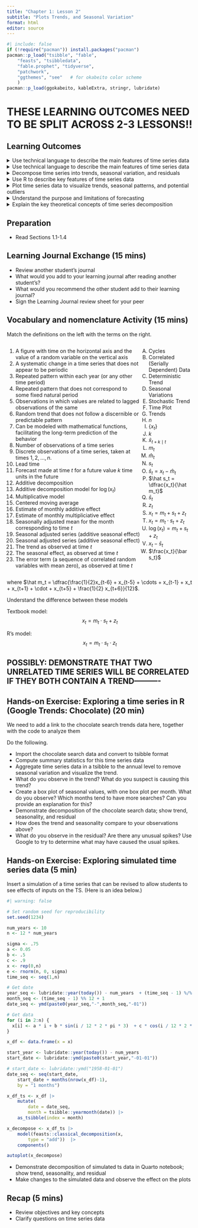 ```yaml
---
title: "Chapter 1: Lesson 2"
subtitle: "Plots Trends, and Seasonal Variation"
format: html
editor: source
---
```


```r
#| include: false
if (!require("pacman")) install.packages("pacman")
pacman::p_load("tsibble", "fable", 
    "feasts", "tsibbledata",
    "fable.prophet", "tidyverse",
    "patchwork",
    "ggthemes", "see"   # for okabeito color scheme
    )
pacman::p_load(ggokabeito, kableExtra, stringr, lubridate)
```

# THESE LEARNING OUTCOMES NEED TO BE SPLIT ACROSS 2-3 LESSONS!!
## Learning Outcomes

<details>
<summary>Use technical language to describe the main features of time series data</summary>
    -   Define time series analysis
    -   Define time series
    -   Define sampling interval
    -   Define serial dependence or autocorrelation
    -   Define a time series trend
    -   Define seasonal variation
    -   Define cycle
    -   Differentiate between deterministic and stochastic trends
</details>
<details>
<summary>Use technical language to describe the main features of time series data</summary>
    -   Define time series analysis
    -   Define time series
    -   Define sampling interval
    -   Define serial dependence or autocorrelation
    -   Define a time series trend
    -   Define seasonal variation
    -   Define cycle
    -   Differentiate between deterministic and stochastic trends
</details>
<details>
<summary>Decompose time series into trends, seasonal variation, and residuals</summary>
    -   Describe additive decomposition
    -   Describe multiplicative decomposition
    -   Define moving average of a time series
    -   Estimate trend component using moving averages
    -   Obtain residuals as difference between original series and trend + seasonal estimates
</details>
<details>
<summary>Use R to describe key features of time series data</summary>
    -   Import CSV data and convert to tsibble format
    -   Obtain the five number summary of a "ts" object
    -   Remove seasonal variation of a time series
    -   Create a seasonal summmary of a time series
</details>
<details>
<summary>Plot time series data to visualize trends, seasonal patterns, and potential outliers</summary>
    -   Plot a "ts" object
    -   Combine multiple "ts" objects into a single plot using cbind()
    -   Obtain a time series from a "ts" object using time()
    -   Make boxplots to examine distribution of values within each season
</details>
<details>
<summary>Understand the purpose and limitations of forecasting</summary>
    -   Define forecasting
    -   Define lead time
    -   Differentiate causation from correlation
</details>
<details>
<summary>Explain the key theoretical concepts of time series decomposition</summary>
    -   Define smoothing
    -   Explain a centered moving average
    -   Explain the differences in additive vs multiplicative estimators of seasonal variation
    -   Explain how to remove seasonal variation using an estimate for seasonal component of a time series
</details>

## Preparation

-   Read Sections 1.1-1.4
 
## Learning Journal Exchange (15 mins)

-   Review another student's journal
-   What would you add to your learning journal after reading another student's?
-   What would you recommend the other student add to their learning journal?
-   Sign the Learning Journal review sheet for your peer


## Vocabulary and nomenclature Activity (15 mins)

Match the definitions on the left with the terms on the right.

<!-- https://bookdown.org/yihui/rmarkdown-cookbook/multi-column.html -->

::: {style="display: flex;"}
<div>

1.  A figure with time on the horizontal axis and the value of a random variable on the vertical axis
2.  A systematic change in a time series that does not appear to be periodic
3.  Repeated pattern within each year (or any other time period)
4.  Repeated pattern that does not correspond to some fixed natural period
5.  Observations in which values are related to lagged observations of the same
6.  Random trend that does not follow a discernible or predictable pattern
7.  Can be modeled with mathematical functions, facilitating the long-term prediction of the behavior
8.  Number of observations of a time series
9.  Discrete observations of a time series, taken at times $1, 2, \ldots, n$.
10. Lead time
11. Forecast made at time $t$ for a future value $k$ time units in the future
12. Additive decomposition
13. Additive decomposition model for $\log(x_t)$
14. Multiplicative model
15. Centered moving average
16. Estimate of monthly additive effect
17. Estimate of monthly multipliciative effect
18. Seasonally adjusted mean for the month corresponding to time $t$
19. Seasonal adjusted series (additive seasonal effect)
20. Seasonal adjusted series (additive seasonal effect)
21. The trend as observed at time $t$
22. The seasonal effect, as observed at time $t$
23. The error term (a sequence of correlated random variables with mean zero), as observed at time $t$
</div>

<div>
A.  Cycles
B.  Correlated (Serially Dependent) Data
C.  Deterministic Trend
D.  Seasonal Variations
E.  Stochastic Trend
F.  Time Plot
G.  Trends
H.  $n$
I.  $\{x_t\}$
J.  $k$
K.  $\hat x_{t+k \mid t}$
L.  $m_t$
M.  $\hat m_t$
N.  $s_t$
O.  $\hat s_t = x_t - \hat m_t$
P.  $\hat s_t = \dfrac{x_t}{\hat m_t}$
Q.  $\bar s_t$
R.  $z_t$
S.  $x_t = m_t + s_t + z_t$
T.  $x_t = m_t \cdot s_t + z_t$
U.  $\log(x_t) = m_t + s_t + z_t$
V.  $x_t - \bar s_t$
W.  $\frac{x_t}{\bar s_t}$
</div>

:::

where $\hat m_t = \dfrac{\frac{1}{2}x_{t-6} + x_{t-5} + \cdots + x_{t-1} + x_t + x_{t+1} + \cdot + x_{t+5} + \frac{1}{2} x_{t+6}}{12}$.

::: callout-warning
Understand the difference between these models

Textbook model: $$ x_t = m_t \cdot s_t + z_t $$

R's model: $$ x_t = m_t \cdot s_t \cdot z_t $$
:::

## POSSIBLY: DEMONSTRATE THAT TWO UNRELATED TIME SERIES WILL BE CORRELATED IF THEY BOTH CONTAIN A TREND----------

## Hands-on Exercise: Exploring a time series in R (Google Trends: Chocolate) (20 min)

::: callout-caution
We need to add a link to the chocolate search trends data here, together with the code to analyze them
:::

Do the following.

-   Import the chocolate search data and convert to tsibble format
-   Compute summary statistics for this time series data
-   Aggregate time series data in a tsibble to the annual level to remove seasonal variation and visualize the trend.
-   What do you observe in the trend? What do you suspect is causing this trend?
-   Create a box plot of seasonal values, with one box plot per month. What do you observe? Which months tend to have more searches? Can you provide an explanation for this?
-   Demonstrate decomposition of the chocolate search data; show trend, seasonality, and residual
-   How does the trend and seasonality compare to your observations above?
-   What do you observe in the residual? Are there any unusual spikes? Use Google to try to determine what may have caused the usual spikes.

## Hands-on Exercise: Exploring simulated time series data (5 min)

::: callout-caution
Insert a simulation of a time series that can be revised to allow students to see effects of inputs on the TS. (Here is an idea below.)
:::

```r
#| warning: false

# Set random seed for reproducibility
set.seed(1234) 

num_years <- 10
n <- 12 * num_years

sigma <- .75
a <- 0.05
b <- .5
c <- .9
x <- rep(0,n)
e <- rnorm(n, 0, sigma)
time_seq <- seq(1,n)

# Get date
year_seq <- lubridate::year(today()) - num_years  + (time_seq - 1) %/% 12
month_seq <- (time_seq - 1) %% 12 + 1
date_seq <- ymd(paste0(year_seq,"-",month_seq,"-01"))

# Get data
for (i in 2:n) {
  x[i] <- a * i + b * sin(i / 12 * 2 * pi * 3)  + c * cos(i / 12 * 2 * pi * 2) + e[i]
}

x_df <- data.frame(x = x)

start_year <- lubridate::year(today()) - num_years
start_date <- lubridate::ymd(paste0(start_year,"-01-01"))

# start_date <- lubridate::ymd("1958-01-01")
date_seq <- seq(start_date,
    start_date + months(nrow(x_df)-1),
    by = "1 months")

x_df_ts <- x_df |>
    mutate(
        date = date_seq,
        month = tsibble::yearmonth(date)) |>
    as_tsibble(index = month)

x_decompose <- x_df_ts |>
    model(feasts::classical_decomposition(x,
        type = "add"))  |>
    components()

autoplot(x_decompose)
```

-   Demonstrate decomposition of simulated ts data in Quarto notebook; show trend, seasonality, and residual
-   Make changes to the simulated data and observe the effect on the plots

## Recap (5 mins)

-   Review objectives and key concepts
-   Clarify questions on time series data

